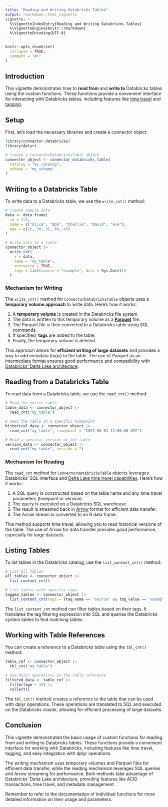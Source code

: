 ```yaml
---
title: "Reading and Writing Databricks Tables"
output: rmarkdown::html_vignette
vignette: >
  %\VignetteIndexEntry{Reading and Writing Databricks Tables}
  %\VignetteEngine{knitr::rmarkdown}
  %\VignetteEncoding{UTF-8}
---
```


```r
knitr::opts_chunk$set(
  collapse = TRUE,
  comment = "#>"
)
```

## Introduction

This vignette demonstrates how to **read from** and **write to** Databricks tables using the custom functions. These functions provide a convenient interface for interacting with Databricks tables, including features like [time travel](https://docs.databricks.com/aws/en/delta/history) and [tagging](https://docs.databricks.com/aws/en/database-objects/tags).

## Setup

First, let's load the necessary libraries and create a connector object:

```r
library(connector.databricks)
library(dplyr)

# Create a ConnectorDatabricksTable object
connector_object <- connector_databricks_table(
  catalog = "my_catalog",
  schema = "my_schema"
)
```

## Writing to a Databricks Table

To write data to a Databricks table, we use the `write_cnt()` method:

```r
# Create sample data
data <- data.frame(
  id = 1:5,
  name = c("Alice", "Bob", "Charlie", "David", "Eve"),
  age = c(25, 30, 35, 40, 45)
)

# Write data to a table
connector_object |>
  write_cnt(
    x = data,
    name = "my_table",
    overwrite = TRUE,
    tags = list(source = "example", date = Sys.Date())
  )
```

### Mechanism for Writing

The `write_cnt()` method for `ConnectorDatabricksTable` objects uses a **temporary volume approach** to write data. Here's how it works:

1. A **temporary volume** is created in the Databricks file system.
2. The data is written to this temporary volume as a [**Parquet**](https://www.databricks.com/glossary/what-is-parquet) file.
3. The Parquet file is then converted to a Databricks table using SQL commands.
4. If specified, **tags** are added to the table.
5. Finally, the temporary volume is deleted.

This approach allows for **efficient writing of large datasets** and provides a way to add metadata (tags) to the table. The use of Parquet as an intermediate format ensures good performance and compatibility with [Databricks' Delta Lake architecture](https://docs.databricks.com/aws/en/delta/).

## Reading from a Databricks Table

To read data from a Databricks table, we use the `read_cnt()` method:

```r
# Read the entire table
table_data <- connector_object |>
  read_cnt("my_table")

# Read the table at a specific timepoint
historical_data <- connector_object |>
  read_cnt("my_table", timepoint = "2023-06-01 12:00:00 UTC")

# Read a specific version of the table
version_data <- connector_object |>
  read_cnt("my_table", version = 2)
```

### Mechanism for Reading

The `read_cnt` method for `ConnectorDatabricksTable` objects leverages Databricks' SQL interface and [Delta Lake time travel capabilities]((https://docs.databricks.com/aws/en/delta/history)). Here's how it works:

1. A SQL query is constructed based on the table name and any time travel parameters (timepoint or version).
2. The query is executed on a Databricks SQL warehouse.
3. The result is streamed back in [Arrow](https://arrow.apache.org/overview/) format for efficient data transfer.
4. The Arrow stream is converted to an R data frame.

This method supports time travel, allowing you to read historical versions of the table.
The use of Arrow for data transfer provides good performance, especially for large datasets.

## Listing Tables

To list tables in the Databricks catalog, use the `list_content_cnt()` method:

```r
# List all tables
all_tables <- connector_object |>
  list_content_cnt()

# List tables with specific tags
tagged_tables <- connector_object |>
  list_content_cnt(tags = (tag_name == "source" && tag_value == "example"))
```

The `list_content_cnt` method can filter tables based on their tags. It translates the tag filtering expression into SQL and queries the Databricks system tables to find matching tables.

## Working with Table References

You can create a reference to a Databricks table using the `tbl_cnt()` method:

```r
table_ref <- connector_object |>
  tbl_cnt("my_table")

# Use dplyr operations on the table reference
filtered_data <- table_ref |>
  filter(age > 30) |>
  collect()
```

The `tbl_cnt()` method creates a reference to the table that can be used with dplyr operations. These operations are translated to SQL and executed on the Databricks cluster, allowing for efficient processing of large datasets.

## Conclusion

This vignette demonstrated the basic usage of custom functions for reading from and writing to Databricks tables. These functions provide a convenient interface for working with Databricks, including features like time travel, tagging, and easy integration with dplyr operations.

The writing mechanism uses temporary volumes and Parquet files for efficient data transfer, while the reading mechanism leverages SQL queries and Arrow streaming for performance. Both methods take advantage of Databricks' Delta Lake architecture, providing features like ACID transactions, time travel, and metadata management.

Remember to refer to the documentation of individual functions for more detailed information on their usage and parameters.

